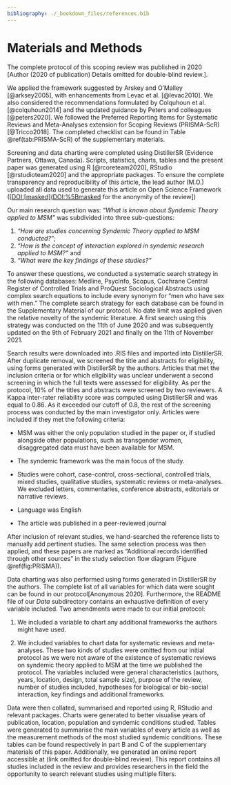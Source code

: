 ```yaml
---
bibliography: ./_bookdown_files/references.bib
---
```


# Materials and Methods

The complete protocol of this scoping review was published in 2020 [Author (2020 of publication) Details omitted for double-blind review.].

We applied the framework suggested by Arskey and O'Malley [@arksey2005], with enhancements from Levac et al. [@levac2010]. We also considered the recommendations formulated by Colquhoun et al. [@colquhoun2014] and the updated guidance by Peters and colleagues [@peters2020]. We followed the Preferred Reporting Items for Systematic Reviews and Meta-Analyses extension for Scoping Reviews (PRISMA-ScR) [@Tricco2018]. The completed checklist can be found in Table \@ref(tab:PRISMA-ScR) of the supplementary materials.

Screening and data charting were completed using DistillerSR (Evidence Partners, Ottawa, Canada). Scripts, statistics, charts, tables and the present paper was generated using R [@rcoreteam2020], RStudio [@rstudioteam2020] and the appropriate packages. To ensure the complete transparency and reproducibility of this article, the lead author (M.O.) uploaded all data used to generate this article on Open Science Framework ([[DOI:[masked](DOI:%5Bmasked](DOI:%5Bmasked%5D(DOI:%5Bmasked)%7B.uri%7D){.uri} for the anonymity of the review])

Our main research question was: *"What is known about Syndemic Theory applied to MSM"* was subdivided into three sub-questions:

1.  *"How are studies concerning Syndemic Theory applied to MSM conducted?"*;
2.  *"How is the concept of interaction explored in syndemic research applied to MSM?"* and
3.  *"What were the key findings of these studies?"*

To answer these questions, we conducted a systematic search strategy in the following databases: Medline, PsycInfo, Scopus, Cochrane Central Register of Controlled Trials and ProQuest Sociological Abstracts using complex search equations to include every synonym for "men who have sex with men." The complete search strategy for each database can be found in the Supplementary Material of our protocol. No date limit was applied given the relative novelty of the syndemic literature. A first search using this strategy was conducted on the 11th of June 2020 and was subsequently updated on the 9th of February 2021 and finally on the 11th of November 2021.

Search results were downloaded into .RIS files and imported into DistillerSR. After duplicate removal, we screened the title and abstracts for eligibility, using forms generated with DistillerSR by the authors. Articles that met the inclusion criteria or for which eligibility was unclear underwent a second screening in which the full texts were assessed for eligibility. As per the protocol, 10% of the titles and abstracts were screened by two reviewers. A Kappa inter-rater reliability score was computed using DistillerSR and was equal to 0.86. As it exceeded our cutoff of 0.8, the rest of the screening process was conducted by the main investigator only. Articles were included if they met the following criteria:

-   MSM was either the only population studied in the paper or, if studied alongside other populations, such as transgender women, disaggregated data must have been available for MSM.

-   The syndemic framework was the main focus of the study.

-   Studies were cohort, case-control, cross-sectional, controlled trials, mixed studies, qualitative studies, systematic reviews or meta-analyses. We excluded letters, commentaries, conference abstracts, editorials or narrative reviews.

-   Language was English

-   The article was published in a peer-reviewed journal

After inclusion of relevant studies, we hand-searched the reference lists to manually add pertinent studies. The same selection process was then applied, and these papers are marked as "Additional records identified through other sources" in the study selection flow diagram (Figure \@ref(fig:PRISMA)).

Data charting was also performed using forms generated in DistillerSR by the authors. The complete list of all variables for which data were sought can be found in our protocol[Anonymous 2020]. Furthermore, the README file of our *Data* subdirectory contains an exhaustive definition of every variable included. Two amendments were made to our initial protocol:

1.  We included a variable to chart any additional frameworks the authors might have used.

2.  We included variables to chart data for systematic reviews and meta-analyses. These two kinds of studies were omitted from our initial protocol as we were not aware of the existence of systematic reviews on syndemic theory applied to MSM at the time we published the protocol. The variables included were general characteristics (authors, years, location, design, total sample size), purpose of the review, number of studies included, hypotheses for biological or bio-social interaction, key findings and additional frameworks.

Data were then collated, summarised and reported using R, RStudio and relevant packages. Charts were generated to better visualise years of publication, location, population and syndemic conditions studied. Tables were generated to summarise the main variables of every article as well as the measurement methods of the most studied syndemic conditions. These tables can be found respectively in part B and C of the supplementary materials of this paper. Additionally, we generated an online report accessible at (link omitted for double-blind review). This report contains all studies included in the review and provides researchers in the field the opportunity to search relevant studies using multiple filters.
